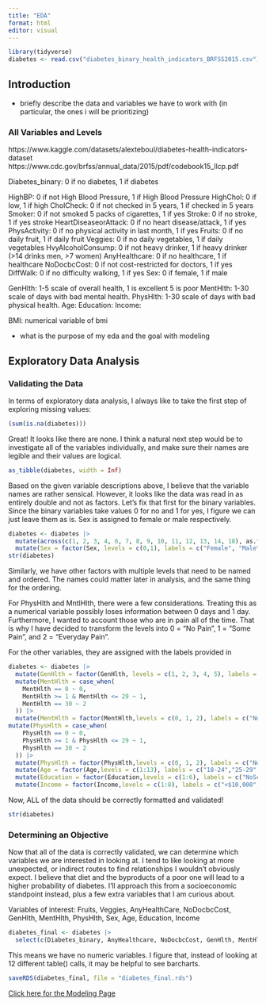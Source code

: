```yaml
---
title: "EDA"
format: html
editor: visual
---
```


```r
library(tidyverse)
diabetes <- read.csv("diabetes_binary_health_indicators_BRFSS2015.csv")
```

## Introduction

-   briefly describe the data and variables we have to work with (in particular, the ones i will be prioritizing)

### All Variables and Levels

https://www.kaggle.com/datasets/alexteboul/diabetes-health-indicators-dataset
https://www.cdc.gov/brfss/annual_data/2015/pdf/codebook15_llcp.pdf

Diabetes_binary: 0 if no diabetes, 1 if diabetes

HighBP: 0 if not High Blood Pressure, 1 if High Blood Pressure
HighChol: 0 if low, 1 if high
CholCheck: 0 if not checked in 5 years, 1 if checked in 5 years
Smoker: 0 if not smoked 5 packs of cigarettes, 1 if yes
Stroke: 0 if no stroke, 1 if yes stroke
HeartDiseaseorAttack: 0 if no heart disease/attack, 1 if yes 
PhysActivity: 0 if no physical activity in last month, 1 if yes
Fruits: 0 if no daily fruit, 1 if daily fruit
Veggies: 0 if no daily vegetables, 1 if daily vegetables
HvyAlcoholConsump: 0 if not heavy drinker, 1 if heavy drinker (>14 drinks men, >7 women)
AnyHealthcare: 0 if no healthcare, 1 if healthcare
NoDocbcCost: 0 if not cost-restricted for doctors, 1 if yes
DiffWalk: 0 if no difficulty walking, 1 if yes
Sex: 0 if female, 1 if male

GenHlth: 1-5 scale of overall health, 1 is excellent 5 is poor
MentHlth: 1-30 scale of days with bad mental health.
PhysHlth: 1-30 scale of days with bad physical health.
Age:
Education:
Income:

BMI: numerical variable of bmi


-   what is the purpose of my eda and the goal with modeling

## Exploratory Data Analysis

### Validating the Data

In terms of exploratory data analysis, I always like to take the first step of exploring missing values:

```r
(sum(is.na(diabetes)))
```
Great! It looks like there are none. I think a natural next step would be to investigate all of the variables individually, and make sure their names are legible and their values are logical.

```r
as_tibble(diabetes, width = Inf)
```
Based on the given variable descriptions above, I believe that the variable names are rather sensical. However, it looks like the data was read in as entirely double and not as factors. Let's fix that first for the binary variables. Since the binary variables take values 0 for no and 1 for yes, I figure we can just leave them as is. Sex is assigned to female or male respectively.


```r
diabetes <- diabetes |>
  mutate(across(c(1, 2, 3, 4, 6, 7, 8, 9, 10, 11, 12, 13, 14, 18), as.factor)) |>
  mutate(Sex = factor(Sex, levels = c(0,1), labels = c("Female", "Male")))
str(diabetes)
```

Similarly, we have other factors with multiple levels that need to be named and ordered. The names could matter later in analysis, and the same thing for the ordering.

For PhysHlth and MntlHlth, there were a few considerations. Treating this as a numerical variable possibly loses information between 0 days and 1 day. Furthermore, I wanted to account those who are in pain all of the time. That is why I have decided to transform the levels into 0 = "No Pain", 1 = "Some Pain", and 2 = "Everyday Pain".

For the other variables, they are assigned with the labels provided in 

```r
diabetes <- diabetes |> 
  mutate(GenHlth = factor(GenHlth, levels = c(1, 2, 3, 4, 5), labels = c("Excellent", "Very Good", "Good", "Fair", "Poor"), ordered = TRUE)) |>
  mutate(MentHlth = case_when(
    MentHlth == 0 ~ 0,
    MentHlth >= 1 & MentHlth <= 29 ~ 1,
    MentHlth == 30 ~ 2
  )) |>
  mutate(MentHlth = factor(MentHlth,levels = c(0, 1, 2), labels = c("No Pain", "Some Pain", "Everyday Pain"),ordered = TRUE)) |>
mutate(PhysHlth = case_when(
    PhysHlth == 0 ~ 0,
    PhysHlth >= 1 & PhysHlth <= 29 ~ 1,
    PhysHlth == 30 ~ 2
  )) |>
  mutate(PhysHlth = factor(PhysHlth,levels = c(0, 1, 2), labels = c("No Pain", "Pain", "Everyday Pain"),ordered = TRUE)) |>
  mutate(Age = factor(Age,levels = c(1:13), labels = c("18-24","25-29","30-34","35-39","40-44","45-49","50-54","55-59","60-64","65-69","70-74","75-79","80-99"),ordered = TRUE)) |>
  mutate(Education = factor(Education,levels = c(1:6), labels = c("NoSchool","Elementary","Some high school","High school graduate","Some college or technical school","College graduate"),ordered = TRUE)) |>
  mutate(Income = factor(Income,levels = c(1:8), labels = c("<$10,000","$10,000-$14,999","$15,000-$19,999","$20,000-$24,999","$25,000 - $34,999","$35,000 - $49,999","$50,000 - $74,999",">=$75,000"),ordered = TRUE))
```
Now, ALL of the data should be correctly formatted and validated!

```r
str(diabetes)
```

### Determining an Objective

Now that all of the data is correctly validated, we can determine which variables we are interested in looking at. I tend to like looking at more unexpected, or indirect routes to find relationships I wouldn't obviously expect. I believe that diet and the byproducts of a poor one will lead to a higher probability of diabetes. I'll approach this from a socioeconomic standpoint instead, plus a few extra variables that I am curious about.

Variables of interest:
Fruits, Veggies, AnyHealthCare, NoDocbcCost, GenHlth, MentHlth, PhysHlth, Sex, Age, Education, Income

```r
diabetes_final <- diabetes |>
  select(c(Diabetes_binary, AnyHealthcare, NoDocbcCost, GenHlth, MentHlth, PhysHlth, Sex, Age, Education, Income))
```
This means we have no numeric variables. I figure that, instead of looking at 12 different table() calls, it may be helpful to see barcharts.


```r
saveRDS(diabetes_final, file = "diabetes_final.rds")
```


[Click here for the Modeling Page](Modeling.html)
